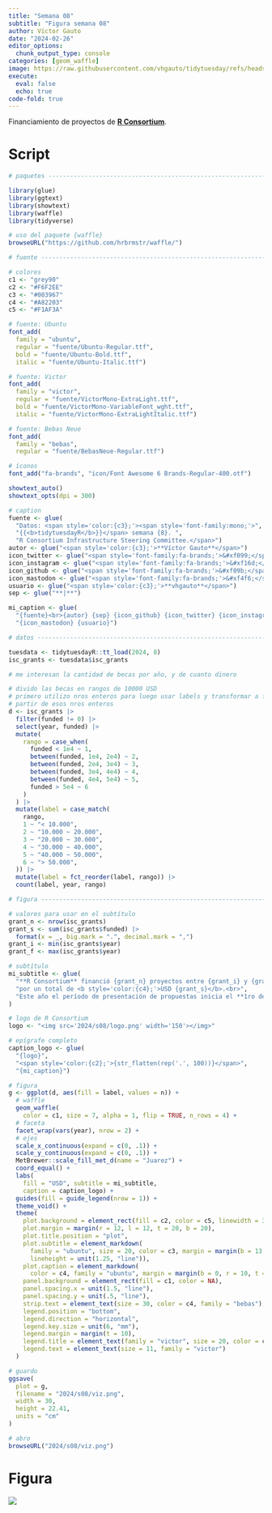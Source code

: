 ```yaml
---
title: "Semana 08"
subtitle: "Figura semana 08"
author: Víctor Gauto
date: "2024-02-26"
editor_options:
  chunk_output_type: console
categories: [geom_waffle]
image: https://raw.githubusercontent.com/vhgauto/tidytuesday/refs/heads/main/2024/s08/viz.png
execute:
  eval: false
  echo: true
code-fold: true
---
```


Financiamiento de proyectos de [**R Consortium**](https://www.r-consortium.org/).

# Script

```r

# paquetes ----------------------------------------------------------------

library(glue)
library(ggtext)
library(showtext)
library(waffle)
library(tidyverse)

# uso del paquete {waffle}
browseURL("https://github.com/hrbrmstr/waffle/")

# fuente ------------------------------------------------------------------

# colores
c1 <- "grey90"
c2 <- "#F6F2EE"
c3 <- "#003967"
c4 <- "#A82203"
c5 <- "#F1AF3A"

# fuente: Ubuntu
font_add(
  family = "ubuntu", 
  regular = "fuente/Ubuntu-Regular.ttf",
  bold = "fuente/Ubuntu-Bold.ttf",
  italic = "fuente/Ubuntu-Italic.ttf")

# fuente: Victor
font_add(
  family = "victor", 
  regular = "fuente/VictorMono-ExtraLight.ttf",
  bold = "fuente/VictorMono-VariableFont_wght.ttf",
  italic = "fuente/VictorMono-ExtraLightItalic.ttf")

# fuente: Bebas Neue
font_add(
  family = "bebas", 
  regular = "fuente/BebasNeue-Regular.ttf")

# íconos
font_add("fa-brands", "icon/Font Awesome 6 Brands-Regular-400.otf")

showtext_auto()
showtext_opts(dpi = 300)

# caption
fuente <- glue(
  "Datos: <span style='color:{c3};'><span style='font-family:mono;'>",
  "{{<b>tidytuesdayR</b>}}</span> semana {8}. ",
  "R Consortium Infrastructure Steering Committee.</span>")
autor <- glue("<span style='color:{c3};'>**Víctor Gauto**</span>")
icon_twitter <- glue("<span style='font-family:fa-brands;'>&#xf099;</span>")
icon_instagram <- glue("<span style='font-family:fa-brands;'>&#xf16d;</span>")
icon_github <- glue("<span style='font-family:fa-brands;'>&#xf09b;</span>")
icon_mastodon <- glue("<span style='font-family:fa-brands;'>&#xf4f6;</span>")
usuario <- glue("<span style='color:{c3};'>**vhgauto**</span>")
sep <- glue("**|**")

mi_caption <- glue(
  "{fuente}<br>{autor} {sep} {icon_github} {icon_twitter} {icon_instagram} ",
  "{icon_mastodon} {usuario}")

# datos -------------------------------------------------------------------

tuesdata <- tidytuesdayR::tt_load(2024, 8)
isc_grants <- tuesdata$isc_grants

# me interesan la cantidad de becas por año, y de cuanto dinero 

# divido las becas en rangos de 10000 USD
# primero utilizo nros enteros para luego usar labels y transformar a factor a
# partir de esos nros enteros
d <- isc_grants |> 
  filter(funded != 0) |> 
  select(year, funded) |> 
  mutate(
    rango = case_when(
      funded < 1e4 ~ 1,
      between(funded, 1e4, 2e4) ~ 2,
      between(funded, 2e4, 3e4) ~ 3,
      between(funded, 3e4, 4e4) ~ 4,
      between(funded, 4e4, 5e4) ~ 5,
      funded > 5e4 ~ 6
    )
  ) |> 
  mutate(label = case_match(
    rango,
    1 ~ "< 10.000",
    2 ~ "10.000 ~ 20.000",
    3 ~ "20.000 ~ 30.000",
    4 ~ "30.000 ~ 40.000",
    5 ~ "40.000 ~ 50.000",
    6 ~ "> 50.000",
  )) |> 
  mutate(label = fct_reorder(label, rango)) |> 
  count(label, year, rango)

# figura ------------------------------------------------------------------

# valores para usar en el subtítulo
grant_n <- nrow(isc_grants)
grant_s <- sum(isc_grants$funded) |> 
  format(x = _, big.mark = ".", decimal.mark = ",")
grant_i <- min(isc_grants$year)
grant_f <- max(isc_grants$year)

# subtítulo
mi_subtitle <- glue(
  "**R Consortium** financió {grant_n} proyectos entre {grant_i} y {grant_f}, ",
  "por un total de <b style='color:{c4};'>USD {grant_s}</b>.<br>",
  "Este año el período de presentación de propuestas inicia el **1ro de marzo**."
)

# logo de R Consortium
logo <- "<img src='2024/s08/logo.png' width='150'></img>"

# epígrafe completo
caption_logo <- glue(
  "{logo}",
  "<span style='color:{c2};'>{str_flatten(rep('.', 100))}</span>",
  "{mi_caption}")

# figura
g <- ggplot(d, aes(fill = label, values = n)) +
  # waffle
  geom_waffle(
    color = c1, size = 7, alpha = 1, flip = TRUE, n_rows = 4) +
  # faceta
  facet_wrap(vars(year), nrow = 2) +
  # ejes
  scale_x_continuous(expand = c(0, .1)) +
  scale_y_continuous(expand = c(0, .1)) +
  MetBrewer::scale_fill_met_d(name = "Juarez") +
  coord_equal() +
  labs(
    fill = "USD", subtitle = mi_subtitle, 
    caption = caption_logo) +
  guides(fill = guide_legend(nrow = 1)) +
  theme_void() +
  theme(
    plot.background = element_rect(fill = c2, color = c5, linewidth = 3),
    plot.margin = margin(r = 12, l = 12, t = 20, b = 20),
    plot.title.position = "plot",
    plot.subtitle = element_markdown(
      family = "ubuntu", size = 20, color = c3, margin = margin(b = 13.9),
      lineheight = unit(1.25, "line")),
    plot.caption = element_markdown(
      color = c4, family = "ubuntu", margin = margin(b = 0, r = 10, t = 25)),
    panel.background = element_rect(fill = c1, color = NA),
    panel.spacing.x = unit(1.5, "line"),
    panel.spacing.y = unit(.5, "line"),
    strip.text = element_text(size = 30, color = c4, family = "bebas"),
    legend.position = "bottom",
    legend.direction = "horizontal",
    legend.key.size = unit(6, "mm"),
    legend.margin = margin(t = 10),
    legend.title = element_text(family = "victor", size = 20, color = c3),
    legend.text = element_text(size = 11, family = "victor")
  )

# guardo
ggsave(
  plot = g,
  filename = "2024/s08/viz.png",
  width = 30,
  height = 22.41,
  units = "cm"
)

# abro
browseURL("2024/s08/viz.png")
```

# Figura

![](https://raw.githubusercontent.com/vhgauto/tidytuesday/refs/heads/main/2024/s08/viz.png)


